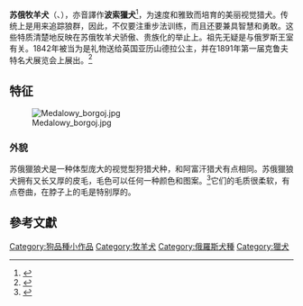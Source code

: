 {{Infobox Dogbreed
<!-- Put article text AFTER this infobox markup. See: -->
<!-- Wikipedia:WikiProject Dog breeds/Templates for more info.-->
| image = Chart rosyjski borzoj rybnik-kamien pl.jpg     
| image_caption = 一只苏俄牧羊犬
| name = 苏俄牧羊犬
| altname = 
| 原产国 = {{flagicon|Russia}} [[俄罗斯|俄罗斯]]
| 世界犬业联盟分類 = Group 10 Section 1 
| 世界犬业联盟号码 = #193
| fcistd = 
| ukcgroup = 
| ukcstd =
}} <!-- End Infobox -->

'''苏俄牧羊犬'''（{{lang-en|Borzoi}}、{{lang-ru|борзая}}），亦音譯作'''波索獵犬'''<ref>{{cite news |url=http://orientaldaily.on.cc/cnt/entertainment/20180930/mobile/odn-20180930-0930_00282_001.html |title=宋芝齡女王出巡3傭服侍巨犬 |newspaper=[[東方日報_(香港)|東方日報]] |date=2018-09-30 |access-date=2018-10-02 |language=zh-hant |archive-date=2018-10-01 |archive-url=https://web.archive.org/web/20181001220534/http://orientaldaily.on.cc/cnt/entertainment/20180930/mobile/odn-20180930-0930_00282_001.html |dead-url=no }}</ref>，为速度和雅致而培育的美丽视觉猎犬。传统上是用来追踪狼群，因此，不仅要注重步法训练，而且还要兼具智慧和勇敢。这些特质清楚地反映在苏俄牧羊犬骄傲、贵族化的举止上。祖先无疑是与俄罗斯王室有关。1842年被当为是礼物送给英国亚历山德拉公主，并在1891年第一届克鲁夫特名犬展览会上展出。<ref> {{Cite book | author = 大卫·阿尔德顿（David·alderton） | title = 名犬 | location = 北京 | publisher = 中国友谊出版公司 | date = 1997·6 | pages = page 200| }} </ref>

== 特征 ==
[[File:Medalowy_borgoj.jpg|thumb]]
=== 外貌 ===
苏俄獵狼犬是一种体型庞大的视觉型狩猎犬种，和阿富汗猎犬有点相同。苏俄獵狼犬拥有又长又厚的皮毛，毛色可以任何一种颜色和图案。<ref>{{cite web|url=http://www.akc.org/breeds/borzoi/color_markings.cfm|title=Borzoi Colors and Markings|publisher=American Kennel Club|accessdate=19 March 2012|archive-date=2014-12-14|archive-url=https://web.archive.org/web/20141214193420/https://www.akc.org/breeds/borzoi/color_markings.cfm|dead-url=no}}</ref>它们的毛质很柔软，有点卷曲，在脖子上的毛是特别厚的。

== 參考文獻 ==
<references/>

{{dog-stub}}

[[Category:狗品種小作品|Category:狗品種小作品]]
[[Category:牧羊犬|Category:牧羊犬]]
[[Category:俄羅斯犬種|Category:俄羅斯犬種]]
[[Category:獵犬|Category:獵犬]]